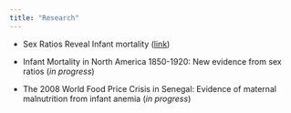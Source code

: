 ```yaml
---
title: "Research"
---
```



* Sex Ratios Reveal Infant mortality ([link](https://jrmcirwin.github.io/sr1/DemPap_1.pdf))

* Infant Mortality in North America 1850-1920: New evidence from sex ratios (_in progress_)

* The 2008 World Food Price Crisis in Senegal: Evidence of maternal malnutrition from infant anemia (_in progress_)